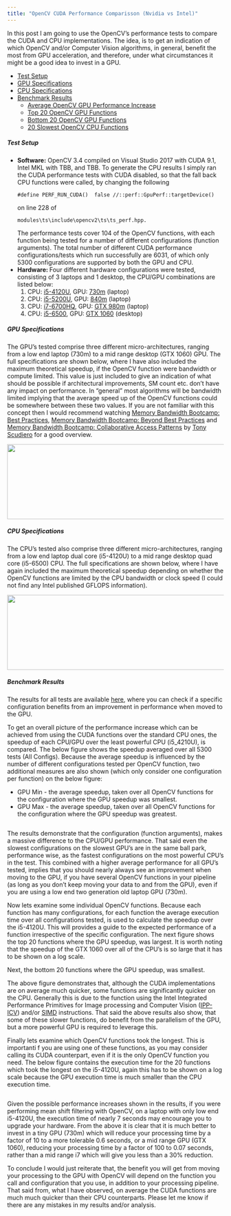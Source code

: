 ```yaml
---
title: "OpenCV CUDA Performance Comparisson (Nvidia vs Intel)"
---
```


In this post I am going to use the OpenCV's performance tests to compare the CUDA and CPU implementations. The idea, is to get an indication of which OpenCV and/or Computer Vision algorithms, in general, benefit the most from GPU acceleration, and therefore, under what circumstances it might be a good idea to invest in a GPU.
<ul>
 	<li><a href="#test_setup">Test Setup</a></li>
 	<li><a href="#gpu_specs">GPU Specifications</a></li>
 	<li><a href="#cpu_specs">CPU Specifications</a></li>
 	<li><a href="#results">Benchmark Results</a>
<ul>
 	<li><a href="#average_perf_increase">Average OpenCV GPU Performance Increase</a></li>
 	<li><a href="#top_20">Top 20 OpenCV GPU Functions</a></li>
 	<li><a href="#bottom_20">Bottom 20 OpenCV GPU Functions</a></li>
 	<li><a href="#slowest">20 Slowest OpenCV CPU Functions</a></li>
</ul>
</li>
</ul>
<a id="test_setup"></a>
<h5>Test Setup</h5>
<ul>
 	<li>
<strong>Software:</strong> OpenCV 3.4 compiled on Visual Studio 2017 with CUDA 9.1, Intel MKL with TBB, and TBB. To generate the CPU results I simply ran the CUDA performance tests with CUDA disabled, so that the fall back CPU functions were called, by changing the following
<pre><code>#define PERF_RUN_CUDA()  false //::perf::GpuPerf::targetDevice()</code></pre>
on line 228 of
<pre><code>modules\ts\include\opencv2\ts\ts_perf.hpp.</code></pre>
The performance tests cover 104 of the OpenCV functions, with each function being tested for a number of different configurations (function arguments).  The total number of different CUDA performance configurations/tests which run successfully are 6031, of which only 5300 configurations are supported by both the GPU and CPU.</li>
 	<li><strong>Hardware: </strong> Four different hardware configurations were tested, consisting of 3 laptops and 1 desktop, the CPU/GPU combinations are listed below:
<ol>
 	<li>CPU: <a href="https://ark.intel.com/products/81016/Intel-Core-i5-4210U-Processor-3M-Cache-up-to-2_70-GHz" rel="noopener" target="_blank">i5-4120U</a>, GPU: <a href="https://www.geforce.co.uk/hardware/notebook-gpus/geforce-gt-730m" rel="noopener" target="_blank">730m</a> (laptop)</li>
 	<li>CPU: <a href="https://ark.intel.com/products/85212/Intel-Core-i5-5200U-Processor-3M-Cache-up-to-2_70-GHz" rel="noopener" target="_blank">i5-5200U</a>, GPU: <a href="https://www.geforce.com/hardware/notebook-gpus/geforce-840m" rel="noopener" target="_blank">840m</a> (laptop)</li>
 	<li>CPU: <a href="https://ark.intel.com/products/88967/Intel-Core-i7-6700HQ-Processor-6M-Cache-up-to-3_50-GHz" rel="noopener" target="_blank">i7-6700HQ</a>, GPU: <a href="https://www.geforce.co.uk/hardware/notebook-gpus/geforce-gtx-980m" rel="noopener" target="_blank">GTX 980m</a> (laptop)</li>
 	<li>CPU: <a href="https://ark.intel.com/products/88184/Intel-Core-i5-6500-Processor-6M-Cache-up-to-3_60-GHz" rel="noopener" target="_blank">i5-6500</a>, GPU: <a href="https://www.geforce.co.uk/hardware/10series/geforce-gtx-1060/" rel="noopener" target="_blank">GTX 1060</a> (desktop)</li>
</ol>
</li>
</ul>
<a id="gpu_specs"></a>
<h5>GPU Specifications</h5>
The GPU's tested comprise three different micro-architectures, ranging from a low end laptop (730m) to a mid range desktop (GTX 1060) GPU.  The full specifications are shown below, where I have also included the maximum theoretical speedup, if the OpenCV function were bandwidth or compute limited.  This value is just included to give an indication of what should be possible if architectural improvements, SM count etc. don't have any impact on performance.  In "general" most algorithms will be bandwidth limited implying that the average speed up of the OpenCV functions could be somewhere between these two values. If you are not familiar with this concept then I would recommend watching <a href="http://on-demand.gputechconf.com/gtc/2015/video/S5353.html" rel="noopener" target="_blank">Memory Bandwidth Bootcamp: Best Practices</a>, <a href="http://on-demand.gputechconf.com/gtc/2015/video/S5376.html" rel="noopener" target="_blank">Memory Bandwidth Bootcamp: Beyond Best Practices</a> and <a href="http://on-demand.gputechconf.com/gtc/2016/video/S6181.html" rel="noopener" target="_blank">Memory Bandwidth Bootcamp: Collaborative Access Patterns</a> by <a href="https://www.linkedin.com/in/tscudiero" rel="noopener" target="_blank">Tony Scudiero</a> for a good overview.

<a href="https://docs.google.com/spreadsheets/d/e/2PACX-1vTpHmM6T6sCkJUrr6UEVX2V9MRPUs-oD_z979UiGEixOmLaF1qZez_H3EWC96XYXuf4_i2WlhM0g-rz/pubhtml?gid=1232846262&amp;single=true" rel="noopener" target="_blank"><img src="https://jamesbowley.co.uk/wp-content/uploads/2018/02/gpu_spec-2.png" alt="" class="alignnone size-full wp-image-580" width="943" height="174"></a>

<a id="cpu_specs"></a>
<h5>CPU Specifications</h5>
The CPU's tested also comprise three different micro-architectures, ranging from a low end laptop dual core (i5-4120U) to a mid range desktop quad core (i5-6500) CPU.  The full specifications are shown below, where I have again included the maximum theoretical speedup depending on whether the OpenCV functions are limited by the CPU bandwidth or clock speed (I could not find any Intel published GFLOPS information).

<a href="https://docs.google.com/spreadsheets/d/e/2PACX-1vTpHmM6T6sCkJUrr6UEVX2V9MRPUs-oD_z979UiGEixOmLaF1qZez_H3EWC96XYXuf4_i2WlhM0g-rz/pubhtml?gid=921370251&amp;single=true" rel="noopener" target="_blank"><img src="https://jamesbowley.co.uk/wp-content/uploads/2018/02/cpu_spec-2.png" alt="" class="alignnone size-full wp-image-604" width="1187" height="174"></a>

<a id="results"></a>
<h5>Benchmark Results</h5>
The results for all tests are available <a href="https://docs.google.com/spreadsheets/d/e/2PACX-1vTpHmM6T6sCkJUrr6UEVX2V9MRPUs-oD_z979UiGEixOmLaF1qZez_H3EWC96XYXuf4_i2WlhM0g-rz/pubhtml?gid=0&amp;single=true" rel="noopener" target="_blank">here</a>, where you can check if a specific configuration benefits from an improvement in performance when moved to the GPU.

To get an overall picture of the performance increase which can be achieved from using the CUDA functions over the standard CPU ones, the speedup of each CPU/GPU over the least powerful CPU (i5_4210U), is compared.  The below figure shows the speedup averaged over all 5300 tests (All Configs).  Because the average speedup is influenced by the number of different configurations tested per OpenCV function, two additional measures are also shown (which only consider one configuration per function) on the below figure:
<ul>
 	<li>GPU Min - the average speedup, taken over all OpenCV functions for the configuration where the GPU speedup was smallest.</li>
 	<li>GPU Max - the average speedup, taken over all OpenCV functions for the configuration where the GPU speedup was greatest.</li>
</ul>
<a id="average_perf_increase"></a>
<a href="https://docs.google.com/spreadsheets/d/e/2PACX-1vTpHmM6T6sCkJUrr6UEVX2V9MRPUs-oD_z979UiGEixOmLaF1qZez_H3EWC96XYXuf4_i2WlhM0g-rz/pubchart?oid=396876054&amp;format=interactive" rel="noopener" target="_blank"><img src="https://docs.google.com/spreadsheets/d/e/2PACX-1vTpHmM6T6sCkJUrr6UEVX2V9MRPUs-oD_z979UiGEixOmLaF1qZez_H3EWC96XYXuf4_i2WlhM0g-rz/pubchart?oid=396876054&amp;format=image" alt=""></a>

The results demonstrate that the configuration (function arguments), makes a massive difference to the CPU/GPU performance.  That said even the slowest configurations on the slowest GPU's are in the same ball park, performance wise, as the fastest configurations on the most powerful CPU's in the test.  This combined with a higher average performance for all GPU's tested, implies that you should nearly always see an improvement when moving to the GPU, if you have several OpenCV functions in your pipeline (as long as you don't keep moving your data to and from the GPU), even if you are using a low end two generation old laptop GPU (730m).

Now lets examine some individual OpenCV functions.  Because each function has many configurations, for each function the average execution time over all configurations tested, is used to calculate the speedup over the i5-4120U.  This will provides a guide to the expected performance of a function irrespective of the  specific configuration.  The next figure shows the top 20 functions where the GPU speedup, was largest.  It is worth noting that the speedup of the GTX 1060 over all of the CPU's is so large that it has to be shown on a log scale.
<a id="top_20"></a>
<a href="https://docs.google.com/spreadsheets/d/e/2PACX-1vTpHmM6T6sCkJUrr6UEVX2V9MRPUs-oD_z979UiGEixOmLaF1qZez_H3EWC96XYXuf4_i2WlhM0g-rz/pubchart?oid=1721545249&amp;format=interactive" rel="noopener" target="_blank"><img src="https://docs.google.com/spreadsheets/d/e/2PACX-1vTpHmM6T6sCkJUrr6UEVX2V9MRPUs-oD_z979UiGEixOmLaF1qZez_H3EWC96XYXuf4_i2WlhM0g-rz/pubchart?oid=1721545249&amp;format=image" alt="" class="alignnone size-full wp-image-547"></a>

<a id="bottom_20"></a>
Next, the bottom 20 functions where the GPU speedup, was smallest.
<a href="https://docs.google.com/spreadsheets/d/e/2PACX-1vTpHmM6T6sCkJUrr6UEVX2V9MRPUs-oD_z979UiGEixOmLaF1qZez_H3EWC96XYXuf4_i2WlhM0g-rz/pubchart?oid=289329247&amp;format=interactive" rel="noopener" target="_blank"><img src="https://docs.google.com/spreadsheets/d/e/2PACX-1vTpHmM6T6sCkJUrr6UEVX2V9MRPUs-oD_z979UiGEixOmLaF1qZez_H3EWC96XYXuf4_i2WlhM0g-rz/pubchart?oid=289329247&amp;format=image" alt="" class="alignnone size-full wp-image-547"></a>

The above figure demonstrates that, although the CUDA implementations are on average much quicker, some functions are significantly quicker on the CPU.  Generally this is due to the function using the Intel Integrated Performance Primitives for Image processing and Computer Vision (<a href="https://software.intel.com/en-us/articles/intel-integrated-performance-primitives-intel-ipp-open-source-computer-vision-library-opencv-faq" rel="noopener" target="_blank">IPP-ICV</a>) and/or <a href="https://en.wikipedia.org/wiki/SIMD" rel="noopener" target="_blank">SIMD</a> instructions.  That said the above results also show, that some of these slower functions, do benefit from the parallelism of the GPU, but a more powerful GPU is required to leverage this.

Finally lets examine which OpenCV functions took the longest.  This is importanti f you are using one of these functions, as you may consider calling its CUDA counterpart, even if it is the only OpenCV function you need.  The below figure contains the execution time for the 20 functions which took the longest on the i5-4120U, again this has to be shown on a log scale because the GPU execution time is much smaller than the CPU execution time.

<a id="slowest"></a>
<a href="https://docs.google.com/spreadsheets/d/e/2PACX-1vTpHmM6T6sCkJUrr6UEVX2V9MRPUs-oD_z979UiGEixOmLaF1qZez_H3EWC96XYXuf4_i2WlhM0g-rz/pubchart?oid=675587392&amp;format=interactive" rel="noopener" target="_blank"><img src="https://docs.google.com/spreadsheets/d/e/2PACX-1vTpHmM6T6sCkJUrr6UEVX2V9MRPUs-oD_z979UiGEixOmLaF1qZez_H3EWC96XYXuf4_i2WlhM0g-rz/pubchart?oid=675587392&amp;format=image" alt="" class="alignnone size-full wp-image-547"></a>

Given the possible performance increases shown in the results, if you were performing mean shift filtering with OpenCV, on a laptop with only low end i5-4120U, the execution time of nearly 7 seconds may encourage you to upgrade your hardware.  From the above it is clear that it is much better to invest in a tiny GPU (730m) which will reduce your processing time by a factor of 10 to a more tolerable 0.6 seconds, or a mid range GPU (GTX 1060), reducing your processing time by a factor of 100 to 0.07 seconds, rather than a mid range i7 which will give you less than a 30% reduction.

To conclude I would just reiterate that, the benefit you will get from moving your processing to the GPU with OpenCV will depend on the function you call and configuration that you use, in addition to your processing pipeline.  That said from, what I have observed, on average the CUDA functions are much much quicker than their CPU counterparts.  Please let me know if there are any mistakes in my results and/or analysis.